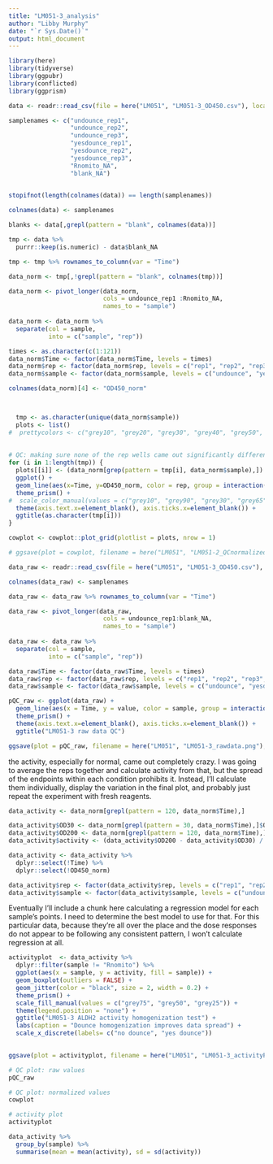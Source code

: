 ```yaml
---
title: "LM051-3_analysis"
author: "Libby Murphy"
date: "`r Sys.Date()`"
output: html_document
---
```

```r
library(here)
library(tidyverse)
library(ggpubr)
library(conflicted)
library(ggprism)
```

```r
data <- readr::read_csv(file = here("LM051", "LM051-3_OD450.csv"), locale=locale(encoding="latin1"))

samplenames <- c("undounce_rep1",
                 "undounce_rep2",
                 "undounce_rep3",
                 "yesdounce_rep1", 
                 "yesdounce_rep2", 
                 "yesdounce_rep3", 
                 "Rnomito_NA", 
                 "blank_NA")
                 

stopifnot(length(colnames(data)) == length(samplenames))

colnames(data) <- samplenames

blanks <- data[,grepl(pattern = "blank", colnames(data))]

tmp <- data %>%
  purrr::keep(is.numeric) - data$blank_NA

tmp <- tmp %>% rownames_to_column(var = "Time")

data_norm <- tmp[,!grepl(pattern = "blank", colnames(tmp))]

data_norm <- pivot_longer(data_norm, 
                          cols = undounce_rep1 :Rnomito_NA, 
                          names_to = "sample")
  
data_norm <- data_norm %>% 
  separate(col = sample,
           into = c("sample", "rep"))

```

```r
times <- as.character(c(1:121))
data_norm$Time <- factor(data_norm$Time, levels = times)
data_norm$rep <- factor(data_norm$rep, levels = c("rep1", "rep2", "rep3", "NA"))
data_norm$sample <- factor(data_norm$sample, levels = c("undounce", "yesdounce", "Rnomito"))

colnames(data_norm)[4] <- "OD450_norm"



  tmp <- as.character(unique(data_norm$sample))
  plots <- list()
#  prettycolors <- c("grey10", "grey20", "grey30", "grey40", "grey50", "grey60", "grey70", "grey80", "grey90", "grey100")
  
  
# QC: making sure none of the rep wells came out significantly different than the others before I average them together
for (i in 1:length(tmp)) {
  plots[[i]] <- (data_norm[grep(pattern = tmp[i], data_norm$sample),]) %>%
  ggplot() +
  geom_line(aes(x=Time, y=OD450_norm, color = rep, group = interaction(sample, rep)), linewidth = 1.5) +
  theme_prism() +
#  scale_color_manual(values = c("grey10", "grey90", "grey30", "grey65")) + # had to put it in color because the grey is so hard to see
  theme(axis.text.x=element_blank(), axis.ticks.x=element_blank()) +
  ggtitle(as.character(tmp[i]))
}

cowplot <- cowplot::plot_grid(plotlist = plots, nrow = 1)

# ggsave(plot = cowplot, filename = here("LM051", "LM051-2_QCnormalizedplot.png"), device = "png", height = 10, width = 10, bg = "white")

```

```r
data_raw <- readr::read_csv(file = here("LM051", "LM051-3_OD450.csv"), locale=locale(encoding="latin1"))

colnames(data_raw) <- samplenames

data_raw <- data_raw %>% rownames_to_column(var = "Time")

data_raw <- pivot_longer(data_raw, 
                          cols = undounce_rep1:blank_NA, 
                          names_to = "sample")
  
data_raw <- data_raw %>% 
  separate(col = sample,
           into = c("sample", "rep"))

data_raw$Time <- factor(data_raw$Time, levels = times)
data_raw$rep <- factor(data_raw$rep, levels = c("rep1", "rep2", "rep3", "NA"))
data_raw$sample <- factor(data_raw$sample, levels = c("undounce", "yesdounce", "Rnomito", "blank"))

pQC_raw <- ggplot(data_raw) +
  geom_line(aes(x = Time, y = value, color = sample, group = interaction(sample, rep)), size = 1) +
  theme_prism() +
  theme(axis.text.x=element_blank(), axis.ticks.x=element_blank()) +
  ggtitle("LM051-3 raw data QC")

ggsave(plot = pQC_raw, filename = here("LM051", "LM051-3_rawdata.png"), device = "png")
```

the activity, especially for normal, came out completely crazy. I was going to average the reps together and calculate activity from that, but the spread of the endpoints within each condition prohibits it. Instead, I'll calculate them individually, display the variation in the final plot, and probably just repeat the experiment with fresh reagents.

```r
data_activity <- data_norm[grepl(pattern = 120, data_norm$Time),]

data_activity$OD30 <- data_norm[grepl(pattern = 30, data_norm$Time),]$OD450_norm
data_activity$OD200 <- data_norm[grepl(pattern = 120, data_norm$Time),]$OD450_norm
data_activity$activity <- (data_activity$OD200 - data_activity$OD30) / 90

data_activity <- data_activity %>%
  dplyr::select(!Time) %>%
  dplyr::select(!OD450_norm)

data_activity$rep <- factor(data_activity$rep, levels = c("rep1", "rep2", "rep3", "NA"))
data_activity$sample <- factor(data_activity$sample, levels = c("undounce", "yesdounce", "Rnomito"))
```

Eventually I'll include a chunk here calculating a regression model for each sample's points. I need to determine the best model to use for that. For this particular data, because they're all over the place and the dose responses do not appear to be following any consistent pattern, I won't calculate regression at all.

```r

activityplot  <- data_activity %>%
  dplyr::filter(sample != "Rnomito") %>%
  ggplot(aes(x = sample, y = activity, fill = sample)) +
  geom_boxplot(outliers = FALSE) +
  geom_jitter(color = "black", size = 2, width = 0.2) +
  theme_prism() +
  scale_fill_manual(values = c("grey75", "grey50", "grey25")) +
  theme(legend.position = "none") +
  ggtitle("LM051-3 ALDH2 activity homogenization test") +
  labs(caption = "Dounce homogenization improves data spread") +
  scale_x_discrete(labels= c("no dounce", "yes dounce"))
  

ggsave(plot = activityplot, filename = here("LM051", "LM051-3_activityPlot.png"), device = "png", width = 6, height = 5)

```

```r
# QC plot: raw values
pQC_raw

# QC plot: normalized values
cowplot

# activity plot
activityplot

data_activity %>%
  group_by(sample) %>%
  summarise(mean = mean(activity), sd = sd(activity))
```